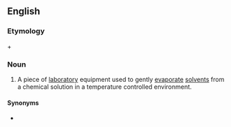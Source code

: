 ==English==
{{wikipedia}}

===Etymology===
{{m|en|rotary}} + {{m|en|evaporator}}

===Noun===
{{en-noun}}

# {{lb|en|chemistry|biochemistry}} A piece of [[laboratory]] equipment used to gently [[evaporate]] [[solvents]] from a chemical solution in a temperature controlled environment.

====Synonyms====
* {{l|en|rotavap}}